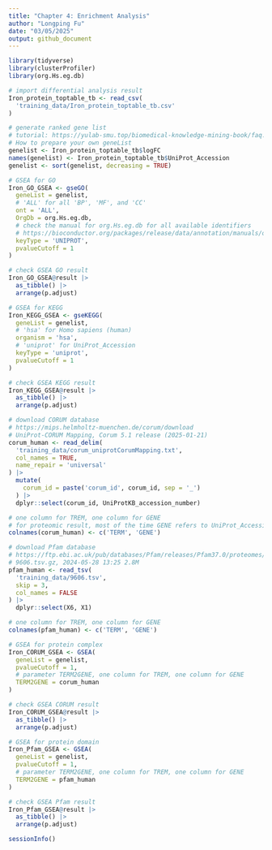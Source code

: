 ```yaml
---
title: "Chapter 4: Enrichment Analysis"
author: "Longping Fu"
date: "03/05/2025"
output: github_document
---
```


```r
library(tidyverse)
library(clusterProfiler)
library(org.Hs.eg.db)

# import differential analysis result
Iron_protein_toptable_tb <- read_csv(
  'training_data/Iron_protein_toptable_tb.csv'
)

# generate ranked gene list
# tutorial: https://yulab-smu.top/biomedical-knowledge-mining-book/faq.html
# How to prepare your own geneList
genelist <- Iron_protein_toptable_tb$logFC
names(genelist) <- Iron_protein_toptable_tb$UniProt_Accession
genelist <- sort(genelist, decreasing = TRUE)

# GSEA for GO
Iron_GO_GSEA <- gseGO(
  geneList = genelist,
  # 'ALL' for all 'BP', 'MF', and 'CC'
  ont = 'ALL',
  OrgDb = org.Hs.eg.db,
  # check the manual for org.Hs.eg.db for all available identifiers
  # https://bioconductor.org/packages/release/data/annotation/manuals/org.Hs.eg.db/man/org.Hs.eg.db.pdf
  keyType = 'UNIPROT',
  pvalueCutoff = 1
)

# check GSEA GO result
Iron_GO_GSEA@result |> 
  as_tibble() |> 
  arrange(p.adjust)

# GSEA for KEGG
Iron_KEGG_GSEA <- gseKEGG(
  geneList = genelist,
  # 'hsa' for Homo sapiens (human)
  organism = 'hsa',
  # 'uniprot' for UniProt_Accession
  keyType = 'uniprot',
  pvalueCutoff = 1
)

# check GSEA KEGG result
Iron_KEGG_GSEA@result |> 
  as_tibble() |> 
  arrange(p.adjust)
```

```r
# download CORUM database
# https://mips.helmholtz-muenchen.de/corum/download
# UniProt-CORUM Mapping, Corum 5.1 release (2025-01-21)
corum_human <- read_delim(
  'training_data/corum_uniprotCorumMapping.txt',
  col_names = TRUE,
  name_repair = 'universal'
) |> 
  mutate(
    corum_id = paste('corum_id', corum_id, sep = '_')
  ) |> 
  dplyr::select(corum_id, UniProtKB_accession_number)

# one column for TREM, one column for GENE
# for proteomic result, most of the time GENE refers to UniProt_Accession
colnames(corum_human) <- c('TERM', 'GENE')

# download Pfam database
# https://ftp.ebi.ac.uk/pub/databases/Pfam/releases/Pfam37.0/proteomes/
# 9606.tsv.gz, 2024-05-28 13:25	2.8M
pfam_human <- read_tsv(
  'training_data/9606.tsv',
  skip = 3,
  col_names = FALSE
) |> 
  dplyr::select(X6, X1)

# one column for TREM, one column for GENE
colnames(pfam_human) <- c('TERM', 'GENE')

# GSEA for protein complex
Iron_CORUM_GSEA <- GSEA(
  geneList = genelist,
  pvalueCutoff = 1,
  # parameter TERM2GENE, one column for TREM, one column for GENE
  TERM2GENE = corum_human
)

# check GSEA CORUM result
Iron_CORUM_GSEA@result |> 
  as_tibble() |> 
  arrange(p.adjust)

# GSEA for protein domain
Iron_Pfam_GSEA <- GSEA(
  geneList = genelist,
  pvalueCutoff = 1,
  # parameter TERM2GENE, one column for TREM, one column for GENE
  TERM2GENE = pfam_human
)

# check GSEA Pfam result
Iron_Pfam_GSEA@result |> 
  as_tibble() |> 
  arrange(p.adjust)
```

```r
sessionInfo()
```
